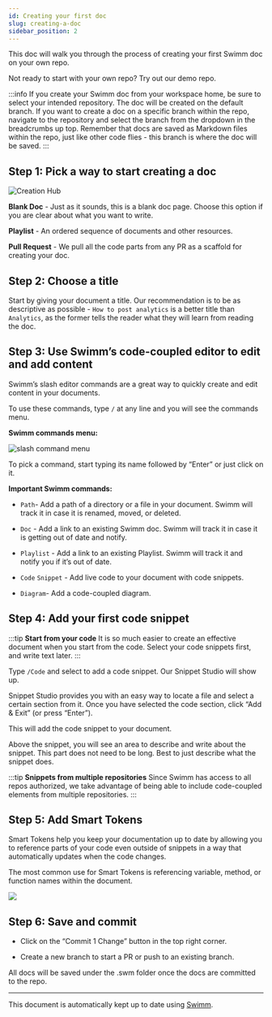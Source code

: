 ```yaml
---
id: Creating your first doc
slug: creating-a-doc
sidebar_position: 2
---
```



This doc will walk you through the process of creating your first Swimm doc on your own repo.

Not ready to start with your own repo? Try out our <Link to="/getting-started-guide/demo-repo">demo repo</Link>.

:::info
If you create your Swimm doc from your workspace home, be sure to select your intended repository. The doc will be created on the default branch. If you want to create a doc on a specific branch within the repo, navigate to the repository and select the branch from the dropdown in the breadcrumbs up top. Remember that docs are saved as Markdown files within the repo, just like other code flies - this branch is where the doc will be saved.
:::

<ReactPlayer url="https://www.youtube.com/watch?v=JtJ4sgc-EVg" />

## Step 1: Pick a way to start creating a doc

![Creation Hub](../../static/img/create_first_doc.png)

**Blank Doc** - Just as it sounds, this is a blank doc page. Choose this option if you are clear about what you want to write.

**Playlist** - An ordered sequence of documents and other resources.

<!-- vale Swimm.WordList = NO -->
**Pull Request** - We pull all the code parts from any PR as a scaffold for creating your doc.
<!-- vale Swimm.WordList = YES -->


## Step 2: Choose a title
Start by giving your document a title. Our recommendation is to be as descriptive as possible - `How to post analytics` is a better title than `Analytics`, as the former tells the reader what they will learn from reading the doc.

## Step 3: Use Swimm’s code-coupled editor to edit and add content

Swimm’s slash editor commands are a great way to quickly create and edit content in your documents.

<ReactPlayer url="https://www.youtube.com/watch?v=RVo1YPqElJg" />


To use these commands, type `/` at any line and you will see the commands menu.

**Swimm commands menu:**

![slash command menu](../../static/img/slash-command-menu.png)

To pick a command, start typing its name followed by “Enter” or just click on it.

**Important Swimm commands:**

*   `Path`\- Add a path of a directory or a file in your document. Swimm will track it in case it is renamed, moved, or deleted.
    
*   `Doc` - Add a link to an existing Swimm doc. Swimm will track it in case it is getting out of date and notify.
    
*   `Playlist` - Add a link to an existing Playlist. Swimm will track it and notify you if it’s out of date.
    
*   `Code` `Snippet` - Add live code to your document with code snippets.
    
*   `Diagram`\- Add a code-coupled diagram.


## Step 4: Add your first code snippet

:::tip **Start from your code**
It is so much easier to create an effective document when you start from the code.
Select your code snippets first, and write text later.
:::

Type `/Code` and select to add a code snippet. Our Snippet Studio will show up.


Snippet Studio provides you with an easy way to locate a file and select a certain section from it. Once you have selected the code section, click “Add & Exit” (or press “Enter”).


This will add the code snippet to your document.

Above the snippet, you will see an area to describe and write about the snippet. This part does not need to be long. Best to just describe what the snippet does.

:::tip **Snippets from multiple repositories**
Since Swimm has access to all repos authorized, we take advantage of being able to include code-coupled elements from multiple repositories. 
:::

## Step 5: Add Smart Tokens

Smart Tokens help you keep your documentation up to date by allowing you to reference parts of your code even outside of snippets in a way that automatically updates when the code changes.

The most common use for Smart Tokens is referencing variable, method, or function names within the document.

![](../../static/img/smart-token.png)

## Step 6: Save and commit

*   Click on the “Commit 1 Change” button in the top right corner.
    
*   Create a new branch to start a PR or push to an existing branch.


All docs will be saved under the .swm folder once the docs are committed to the repo.

---
This document is automatically kept up to date using [Swimm](https://swimm.io).
